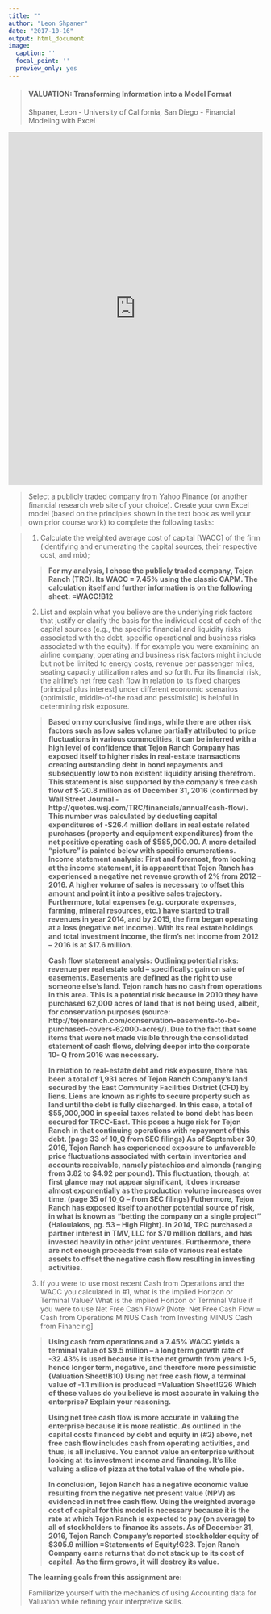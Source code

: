 ```yaml
---
title: ""
author: "Leon Shpaner"
date: "2017-10-16"
output: html_document
image:
  caption: ''
  focal_point: ''
  preview_only: yes
---
```


> #### VALUATION: Transforming Information into a Model Format
> Shpaner, Leon - University of California, San Diego - Financial Modeling with Excel
>
>
> 

<iframe width="100%" height="700" frameborder="0" scrolling="no" src="https://onedrive.live.com/embed?resid=A5FB65B6C9763D08%2133912&authkey=%21AI0CSnbNAfnH2UI&em=2&AllowTyping=True&wdInConfigurator=True"></iframe>

> Select a publicly traded company from Yahoo Finance (or another financial research web site of your choice). Create your own Excel model (based on the principles shown in the text book as well your own prior course work) to complete the following tasks:

> 1) Calculate the weighted average cost of capital [WACC] of the firm (identifying and enumerating the capital sources, their respective cost, and mix);
>
>> **For my analysis, I chose the publicly traded company, Tejon Ranch (TRC). Its WACC = 7.45% using the classic CAPM. The calculation itself and further information is on the following sheet: =WACC!B12**
>
> 2) List and explain what you believe are the underlying risk factors that justify or clarify the basis for the individual cost of each of the capital sources (e.g., the specific financial and liquidity risks associated with the debt, specific operational and business risks associated with the equity). If for example you were examining an airline company, operating and business risk factors might include but not be limited to energy costs, revenue per passenger miles, seating capacity utilization rates and so forth. For its financial risk, the airline’s net free cash flow in relation to its fixed charges [principal plus interest] under different economic scenarios (optimistic, middle-of-the road and pessimistic) is helpful in determining risk exposure.
>
>>**Based on my conclusive findings, while there are other risk factors such as low sales volume partially attributed to price fluctuations in various commodities, it can be inferred with a high level of confidence that Tejon Ranch Company has exposed itself to higher risks in real-estate transactions creating outstanding debt in bond repayments and subsequently low to non existent liquidity arising therefrom. This statement is also supported by the company's free cash flow of $-20.8 million as of December 31, 2016 (confirmed by Wall Street Journal - http://quotes.wsj.com/TRC/financials/annual/cash-flow). This number was calculated by deducting capital expenditures of -$26.4 million dollars in real estate related purchases (property and equipment expenditures) from the net positive operating cash of $585,000.00. A more detailed "picture" is painted below with specific enumerations.**
>> **Income statement analysis:**
**First and foremost, from looking at the income statement, it is apparent that Tejon Ranch has experienced a negative net revenue growth of 2% from 2012 – 2016. A higher volume of sales is necessary to offset this amount and point it into a positive sales trajectory. Furthermore, total expenses (e.g. corporate expenses, farming, mineral resources, etc.) have started to trail revenues in year 2014, and by 2015, the firm began operating at a loss (negative net income). With its real estate holdings and total investment income, the firm’s net income from 2012 – 2016 is at $17.6 million.**
>>
>>**Cash flow statement analysis:**
**Outlining potential risks: revenue per real estate sold – specifically: gain on sale of easements. Easements are defined as the right to use someone else’s land. Tejon ranch has no cash from operations in this area. This is a potential risk because in 2010 they have purchased 62,000 acres of land that is not being used, albeit, for conservation purposes (source: http://tejonranch.com/conservation-easements-to-be-purchased-covers-62000-acres/). Due to the fact that some items that were not made visible through the consolidated statement of cash flows, delving deeper into the corporate 10- Q from 2016 was necessary.** 
>>
>>**In relation to real-estate debt and risk exposure, there has been a total of 1,931 acres of Tejon Ranch Company’s land secured by the East Community Facilities District (CFD) by liens. Liens are known as rights to secure property such as land until the debt is fully discharged. In this case, a total of $55,000,000 in special taxes related to bond debt has been secured for TRCC-East. This poses a huge risk for Tejon Ranch in that continuing operations with repayment of this debt. (page 33 of 10_Q from SEC filings) As of September 30, 2016, Tejon Ranch has experienced exposure to unfavorable price fluctuations associated with certain inventories and accounts receivable, namely pistachios and almonds (ranging from 3.82 to $4.92 per pound). This fluctuation, though, at first glance may not appear significant, it does increase almost exponentially as the production volume increases over time. (page 35 of 10_Q – from SEC filings) Futhermore, Tejon Ranch has exposed itself to another potential source of risk, in what is known as “betting the company on a single project” (Haloulakos, pg. 53 – High Flight). In 2014, TRC purchased a partner interest in TMV, LLC for $70 million dollars, and has invested heavily in other joint ventures. Furthermore, there are not enough proceeds from sale of various real estate assets to offset the negative cash flow resulting in investing activities.**
>
>3) If you were to use most recent Cash from Operations and the WACC you calculated in #1, what is the implied Horizon or Terminal Value? What is the implied Horizon or Terminal Value if you were to use Net Free Cash Flow? [Note: Net Free Cash Flow = Cash from Operations MINUS Cash from Investing MINUS Cash from Financing]
>
>> **Using cash from operations and a 7.45% WACC yields a terminal value of $9.5 million – a long term growth rate of -32.43% is used because it is the net growth from years 1-5, hence longer term, negative, and therefore more pessimistic (Valuation Sheet!B10)**
>>**Using net free cash flow, a terminal value of -1.1 million is produced =Valuation Sheet!G26 Which of these values do you believe is most accurate in valuing the enterprise? Explain your reasoning.** 
>>
>>**Using net free cash flow is more accurate in valuing the enterprise because it is more realistic. As outlined in the capital costs financed by debt and equity in (#2) above, net free cash flow includes cash from operating activities, and thus, is all inclusive. You cannot value an enterprise without looking at its investment income and financing. It’s like valuing a slice of pizza at the total value of the whole pie.**
>>
>>**In conclusion, Tejon Ranch has a negative economic value resulting from the negative net present value (NPV) as evidenced in net free cash flow. Using the weighted average cost of capital for this model is necessary because it is the rate at which Tejon Ranch is expected to pay (on average) to all of stockholders to finance its assets. As of December 31, 2016, Tejon Ranch Company's reported stockholder equity of $305.9 million =Statements of Equity!G28. Tejon Ranch Company earns returns that do not stack up to its cost of capital. As the firm grows, it will destroy its value.**
>
> **The learning goals from this assignment are:**
>
>Familiarize yourself with the mechanics of using Accounting data for Valuation while refining your interpretive skills.